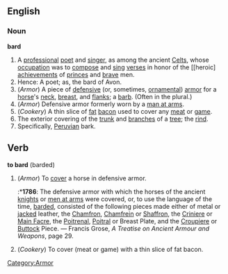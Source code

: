 ==English==
===Noun===
'''bard'''
# A [[professional]] [[poet]] and [[singer]], as among the ancient [[Celt]]s, whose [[occupation]] was to [[compose]] and [[sing]] [[verse]]s in honor of the [[heroic] [[achievement]]s of [[prince]]s and [[brave]] men.
# Hence: A poet; as, the bard of Avon.
#(''Armor'') [[Category:Armor]] A piece of [[defensive]] (or, sometimes, [[ornamental]]) [[armor]] for a [[horse]]'s [[neck]], [[breast]], and [[flanks]]; a [[barb]]. (Often in the plural.)
#(''Armor'') Defensive armor formerly worn by a [[man at arm]]s.
#(''Cookery'') A thin slice of [[fat]] [[bacon]] used to cover any [[meat]] or [[game]].
#The exterior covering of the [[trunk]] and [[branch]]es of a [[tree]]; the [[rind]].
#Specifically, [[Peruvian]] bark.
==Verb==
'''to bard''' (barded)
#(''Armor'') To [[cover]] a horse in defensive armor.
#:*'''1786''': The defensive armor with which the horses of the ancient [[knight]]s or [[men at arm]]s were covered, or, to use the language of the time, [[barded]], consisted of the following pieces made either of metal or [[jacked]] leather, the [[Chamfron]], [[Chamfrein]] or [[Shaffron]], the [[Criniere]] or [[Main Facre]], the [[Poitrenal]], [[Poitral]] or Breast Plate, and the [[Croupiere]] or [[Buttock]] Piece.  &mdash; Francis Grose, ''A Treatise on Ancient Armour and Weapons'', page 29.
#(''Cookery'') To cover (meat or game) with a thin slice of fat bacon.